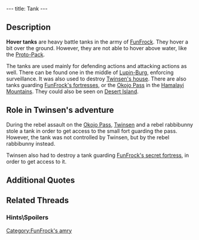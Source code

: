 ---
title: Tank
---

{{Enemy|
Name=Hover tank|
Image=Tank.gif|
Strength=-|
Reaction=Doesn't move|
Recovery=-|
Rate=-|
Damage=-|
Range=-|
Speed=-}}

{{Quote|
Quote=Go ask my son, he has come home from work. Sorry about your house: the clones came with an attack tank, and they were looking for you!|
Character=[[Mies van der Rooh's father]]}}

==Description==
'''Hover tanks''' are heavy battle tanks in the army of [[FunFrock]]. They hover a bit over the ground. However, they are not able to hover above water, like the [[Proto-Pack]].

The tanks are used mainly for defending actions and attacking actions as well. There can be found one in the middle of [[Lupin-Burg]], enforcing surveillance. It was also used to destroy [[Twinsen's house]]. There are also tanks guarding [[FunFrock's fortress|FunFrock's fortresses]], or the [[Okojo Pass]] in the [[Hamalayi Mountains]]. They could also be seen on [[Desert Island]].

==Role in Twinsen's adventure==
During the rebel assault on the [[Okojo Pass]], [[Twinsen]] and a rebel rabbibunny stole a tank in order to get access to the small fort guarding the pass. However, the tank was not controlled by Twinsen, but by the rebel rabbibunny instead.

Twinsen also had to destroy a tank guarding [[FunFrock's secret fortress]], in order to get access to it.

==Additional Quotes==
{{Quote|
Quote=We no longer fear the threat of the teleportations, but you must get rid of the guards and the assault tank for us. I will then be able to dig.|
Character=A [[rabbibunny]] at [[Fortress Island]]}}
{{Quote|
Quote=Come with me, we'll continue in the tank!|
Character=The rebel [[rabbibunny]]}}

==Related Threads==
===Hints\Spoilers===
{{thread|id=6871|title=Tanks Giving!}}

[[Category:FunFrock's amry]]